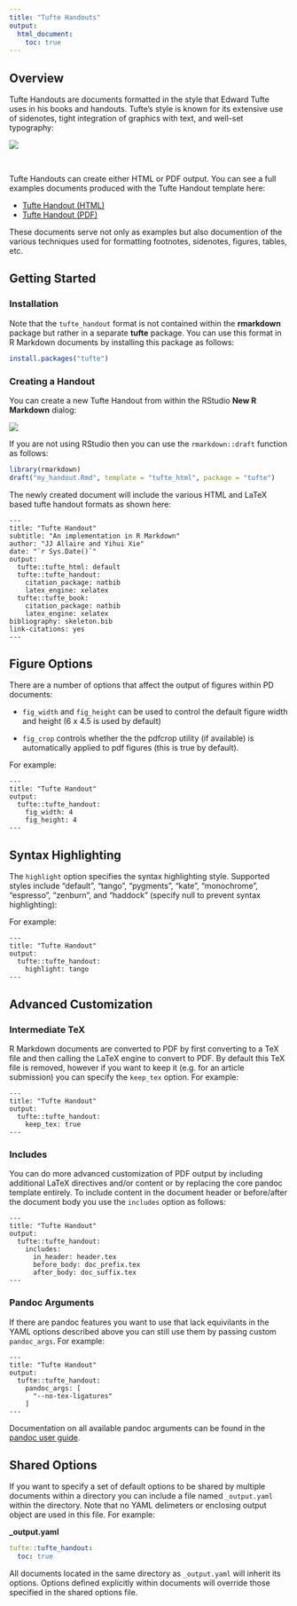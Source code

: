 ```yaml
---
title: "Tufte Handouts"
output:
  html_document:
    toc: true
---
```


## Overview

Tufte Handouts are documents formatted in the style that Edward Tufte uses in his books and handouts. Tufte’s style is known for its extensive use of sidenotes, tight integration of graphics with text, and well-set typography:

<div class="row">
<div class="thumbnail span9 offset1">
<img src="images/tufte-handout.png" class="img-thumbnail"/>
</div>
</div>

<br/>

Tufte Handouts can create either HTML or PDF output. You can see a full examples documents produced with the Tufte Handout template here:

* [Tufte Handout (HTML)](http://rstudio.github.io/tufte/)
* [Tufte Handout (PDF)](examples/tufte-handout.pdf)

These documents serve not only as examples but also documention of the various techniques used for formatting footnotes, sidenotes, figures, tables, etc.

## Getting Started

### Installation

Note that the `tufte_handout` format is not contained within the **rmarkdown** package but rather in a separate **tufte** package. You can use this format in R Markdown documents by installing this package as follows:

```r
install.packages("tufte")
```

### Creating a Handout

You can create a new Tufte Handout from within the RStudio **New R Markdown** dialog:

![](images/new-tufte-handout.png)

If you are not using RStudio then you can use the `rmarkdown::draft` function as follows:

```r
library(rmarkdown)
draft("my_handout.Rmd", template = "tufte_html", package = "tufte")
```

The newly created document will include the various HTML and LaTeX based tufte handout formats as shown here:

    ---
    title: "Tufte Handout"
    subtitle: "An implementation in R Markdown"
    author: "JJ Allaire and Yihui Xie"
    date: "`r Sys.Date()`"
    output:
      tufte::tufte_html: default
      tufte::tufte_handout:
        citation_package: natbib
        latex_engine: xelatex
      tufte::tufte_book:
        citation_package: natbib
        latex_engine: xelatex
    bibliography: skeleton.bib
    link-citations: yes
    ---

## Figure Options

There are a number of options that affect the output of figures within PD documents:

* `fig_width` and `fig_height` can be used to control the default figure width and height (6 x 4.5 is used by default)

* `fig_crop` controls whether the the pdfcrop utility (if available) is automatically applied to pdf figures (this is true by default).

For example:

    ---
    title: "Tufte Handout"
    output:
      tufte::tufte_handout:
        fig_width: 4
        fig_height: 4
    ---

## Syntax Highlighting

The `highlight` option specifies the syntax highlighting style. Supported styles include "default", "tango", "pygments", "kate", "monochrome", "espresso", "zenburn", and "haddock" (specify null to prevent syntax highlighting):

For example:

    ---
    title: "Tufte Handout"
    output:
      tufte::tufte_handout:
        highlight: tango
    ---

## Advanced Customization

### Intermediate TeX

R Markdown documents are converted to PDF by first converting to a TeX file and then calling the LaTeX engine to convert to PDF. By default this TeX file is removed, however if you want to keep it (e.g. for an article submission) you can specify the `keep_tex` option. For example:

    ---
    title: "Tufte Handout"
    output:
      tufte::tufte_handout:
        keep_tex: true
    ---

### Includes

You can do more advanced customization of PDF output by including additional LaTeX directives and/or content or by replacing the core pandoc template entirely. To include content in the document header or before/after the document body you use the `includes` option as follows:

    ---
    title: "Tufte Handout"
    output:
      tufte::tufte_handout:
        includes:
          in_header: header.tex
          before_body: doc_prefix.tex
          after_body: doc_suffix.tex
    ---

### Pandoc Arguments

If there are pandoc features you want to use that lack equivilants in the YAML options described above you can still use them by passing custom `pandoc_args`. For example:

    ---
    title: "Tufte Handout"
    output:
      tufte::tufte_handout:
        pandoc_args: [
          "--no-tex-ligatures"
        ]
    ---

Documentation on all available pandoc arguments can be found in the [pandoc user guide](http://johnmacfarlane.net/pandoc/README.html#options).

## Shared Options

If you want to specify a set of default options to be shared by multiple documents within a directory you can include a file named `_output.yaml` within the directory. Note that no YAML delimeters or enclosing output object are used in this file. For example:

**\_output.yaml**

```yaml
tufte::tufte_handout:
  toc: true
```

All documents located in the same directory as `_output.yaml` will inherit its options. Options defined explicitly within documents will override those specified in the shared options file.










